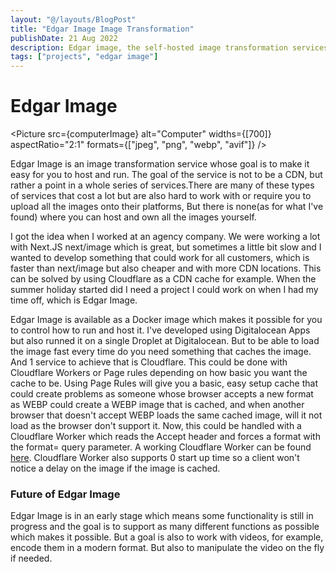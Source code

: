 ```yaml
---
layout: "@/layouts/BlogPost"
title: "Edgar Image Image Transformation"
publishDate: 21 Aug 2022
description: Edgar image, the self-hosted image transformation services.
tags: ["projects", "edgar image"]
---
```



# Edgar Image

<Picture
	src={computerImage}
	alt="Computer"
	widths={[700]}
	aspectRatio="2:1"
	formats={["jpeg", "png", "webp", "avif"]}
/>

Edgar Image is an image transformation service whose goal is to make it easy for you to host and run. The goal of the service is not to be a CDN, but rather a point in a whole series of services.There are many of these types of services that cost a lot but are also hard to work with or require you to upload all the images onto their platforms, But there is none(as for what I've found) where you can host and own all the images yourself.

I got the idea when I worked at an agency company. We were working a lot with Next.JS next/image which is great, but sometimes a little bit slow and I wanted to develop something that could work for all customers, which is faster than next/image but also cheaper and with more CDN locations. This can be solved by using Cloudflare as a CDN cache for example. When the summer holiday started did I need a project I could work on when I had my time off, which is Edgar Image.

Edgar Image is available as a Docker image which makes it possible for you to control how to run and host it. I've developed using Digitalocean Apps but also runned it on a single Droplet at Digitalocean. But to be able to load the image fast every time do you need something that caches the image. And 1 service to achieve that is Cloudflare. This could be done with Cloudflare Workers or Page rules depending on how basic you want the cache to be. Using Page Rules will give you a basic, easy setup cache that could create problems as someone whose browser accepts a new format as WEBP could create a WEBP image that is cached, and when another browser that doesn't accept WEBP loads the same cached image, will it not load as the browser don't support it. Now, this could be handled with a Cloudflare Worker which reads the Accept header and forces a format with the format= query parameter. A working Cloudflare Worker can be found [here](https://github.com/edgar-image/cacheing/tree/main/examples/cloudflare-worker).
Cloudflare Worker also supports 0 start up time so a client won't notice a delay on the image if the image is cached.

### Future of Edgar Image

Edgar Image is in an early stage which means some functionality is still in progress and the goal is to support as many different functions as possible which makes it possible. But a goal is also to work with videos, for example, encode them in a modern format. But also to manipulate the video on the fly if needed.

